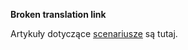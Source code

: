 '''Broken translation link'''

Artykuły dotyczące  <!--[[Main/en/scenario|scenarios]]-->[[Main/pl/Scenariusz|scenariusze]] są tutaj.